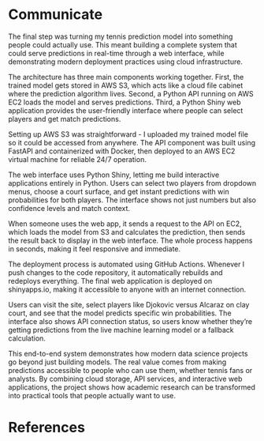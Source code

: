 # Communicate

The final step was turning my tennis prediction model into something people could actually 
use. This meant building a complete system that could serve predictions in real-time through 
a web interface, while demonstrating modern deployment practices using cloud infrastructure.

The architecture has three main components working together. First, the trained model gets 
stored in AWS S3, which acts like a cloud file cabinet where the prediction algorithm lives. 
Second, a Python API running on AWS EC2 loads the model and serves predictions. Third, a 
Python Shiny web application provides the user-friendly interface where people can select 
players and get match predictions.

Setting up AWS S3 was straightforward - I uploaded my trained model file so it could be 
accessed from anywhere. The API component was built using FastAPI and containerized with 
Docker, then deployed to an AWS EC2 virtual machine for reliable 24/7 operation.

The web interface uses Python Shiny, letting me build interactive applications entirely 
in Python. Users can select two players from dropdown menus, choose a court surface, and 
get instant predictions with win probabilities for both players. The interface shows not 
just numbers but also confidence levels and match context.

When someone uses the web app, it sends a request to the API on EC2, which loads the model 
from S3 and calculates the prediction, then sends the result back to display in the web 
interface. The whole process happens in seconds, making it feel responsive and immediate.

The deployment process is automated using GitHub Actions. Whenever I push changes to the 
code repository, it automatically rebuilds and redeploys everything. The final web 
application is deployed on shinyapps.io, making it accessible to anyone with an internet 
connection.

Users can visit the site, select players like Djokovic versus Alcaraz on clay court, and 
see that the model predicts specific win probabilities. The interface also shows API 
connection status, so users know whether they're getting predictions from the live machine 
learning model or a fallback calculation.

This end-to-end system demonstrates how modern data science projects go beyond just building 
models. The real value comes from making predictions accessible to people who can use them, 
whether tennis fans or analysts. By combining cloud storage, API services, and interactive 
web applications, the project shows how academic research can be transformed into practical 
tools that people actually want to use.

# References

::: {#refs}
:::